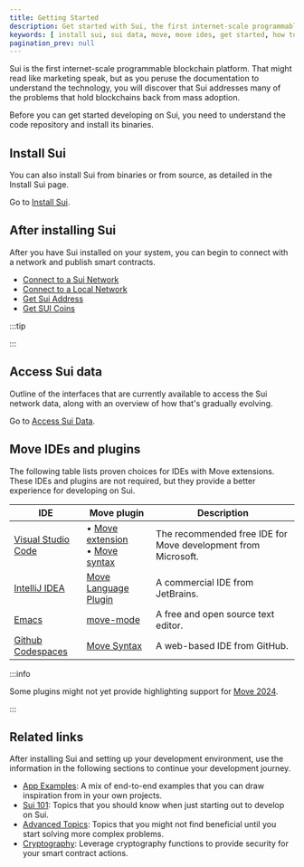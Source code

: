 ```yaml
---
title: Getting Started
description: Get started with Sui, the first internet-scale programmable blockchain platform.
keywords: [ install sui, sui data, move, move ides, get started, how to get started, connect to a network, get SUI, sui tokens ]
pagination_prev: null
---
```



Sui is the first internet-scale programmable blockchain platform. That might read like marketing speak, but as you peruse the documentation to understand the technology, you will discover that Sui addresses many of the problems that hold blockchains back from mass adoption. 

Before you can get started developing on Sui, you need to understand the code repository and install its binaries. 

## Install Sui 

<ImportContent source="quick-install.mdx" mode="snippet" />

You can also install Sui from binaries or from source, as detailed in the Install Sui page.

Go to [Install Sui](./getting-started/sui-install.mdx).

## After installing Sui

After you have Sui installed on your system, you can begin to connect with a network and publish smart contracts. 

- [Connect to a Sui Network](./getting-started/connect.mdx)
- [Connect to a Local Network](./getting-started/local-network.mdx)
- [Get Sui Address](./getting-started/get-address.mdx)
- [Get SUI Coins](./getting-started/get-coins.mdx)

:::tip

<ImportContent source="faucet-online.mdx" mode="snippet" />

:::


## Access Sui data

Outline of the interfaces that are currently available to access the Sui network data, along with an overview of how that's gradually evolving.

Go to [Access Sui Data](./getting-started/data-serving.mdx).

## Move IDEs and plugins

The following table lists proven choices for IDEs with Move extensions. These IDEs and plugins are not required, but they provide a better experience for developing on Sui.

| IDE | Move plugin | Description |
| --- | ------ | ----------- |
| [Visual Studio Code](https://code.visualstudio.com/) | &bull; [Move extension](https://marketplace.visualstudio.com/items?itemName=mysten.move)<br/>&bull; [Move syntax](https://marketplace.visualstudio.com/items?itemName=damirka.move-syntax) | The recommended free IDE for Move development from Microsoft. |
| [IntelliJ IDEA](https://www.jetbrains.com/idea/) | [Move Language Plugin](https://plugins.jetbrains.com/plugin/14721-move-language) | A commercial IDE from JetBrains. |
| [Emacs](https://www.gnu.org/software/emacs/) | [move-mode](https://github.com/amnn/move-mode) | A free and open source text editor. |
| [Github Codespaces](https://github.com/features/codespaces) | [Move Syntax](https://marketplace.visualstudio.com/items?itemName=damirka.move-syntax) | A web-based IDE from GitHub. |

:::info 

Some plugins might not yet provide highlighting support for [Move 2024](./advanced/move-2024-migration.mdx).

:::

## Related links

After installing Sui and setting up your development environment, use the information in the following sections to continue your development journey.

- [App Examples](./app-examples.mdx): A mix of end-to-end examples that you can draw inspiration from in your own projects.
- [Sui 101](./sui-101.mdx): Topics that you should know when just starting out to develop on Sui.
- [Advanced Topics](./advanced.mdx): Topics that you might not find beneficial until you start solving more complex problems.
- [Cryptography](./cryptography.mdx): Leverage cryptography functions to provide security for your smart contract actions. 
